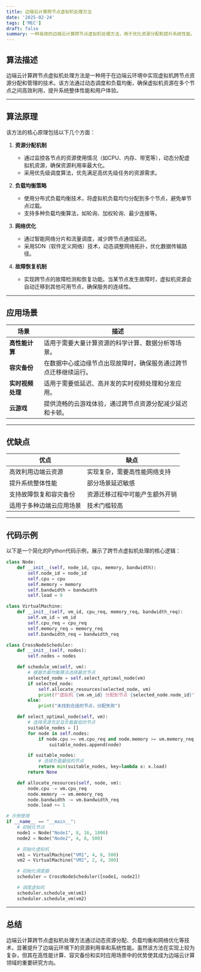 ```yaml
---
title: 边端云计算跨节点虚拟机处理方法
date: '2025-02-24'
tags: ['MEC']
draft: false
summary: 一种高效的边端云计算跨节点虚拟机处理方法，用于优化资源分配和提升系统性能。
---
```


## 算法描述

边端云计算跨节点虚拟机处理方法是一种用于在边端云环境中实现虚拟机跨节点资源分配和管理的技术。该方法通过动态调度和负载均衡，确保虚拟机资源在多个节点之间高效利用，提升系统整体性能和用户体验。

---

## 算法原理

该方法的核心原理包括以下几个方面：

1. **资源分配机制**

   - 通过监控各节点的资源使用情况（如CPU、内存、带宽等），动态分配虚拟机资源，确保资源利用率最大化。
   - 采用优先级调度算法，优先满足高优先级任务的资源需求。

2. **负载均衡策略**

   - 使用分布式负载均衡技术，将虚拟机负载均匀分配到多个节点，避免单节点过载。
   - 支持多种负载均衡算法，如轮询、加权轮询、最少连接等。

3. **网络优化**

   - 通过智能网络分片和流量调度，减少跨节点通信延迟。
   - 采用SDN（软件定义网络）技术，动态调整网络拓扑，优化数据传输路径。

4. **故障恢复机制**
   - 实现跨节点的故障检测和恢复功能。当某节点发生故障时，虚拟机资源会自动迁移到其他可用节点，确保服务的连续性。

---

## 应用场景

| **场景**         | **描述**                                                         |
| ---------------- | ---------------------------------------------------------------- |
| **高性能计算**   | 适用于需要大量计算资源的科学计算、数据分析等场景。               |
| **容灾备份**     | 在数据中心或边缘节点出现故障时，确保服务通过跨节点迁移继续运行。 |
| **实时视频处理** | 适用于需要低延迟、高并发的实时视频处理和分发应用。               |
| **云游戏**       | 提供流畅的云游戏体验，通过跨节点资源分配减少延迟和卡顿。         |

---

## 优缺点

| **优点**                 | **缺点**                       |
| ------------------------ | ------------------------------ |
| 高效利用边端云资源       | 实现复杂，需要高性能网络支持   |
| 提升系统整体性能         | 部分场景延迟敏感               |
| 支持故障恢复和容灾备份   | 资源迁移过程中可能产生额外开销 |
| 适用于多种边端云应用场景 | 技术门槛较高                   |

---

## 代码示例

以下是一个简化的Python代码示例，展示了跨节点虚拟机处理的核心逻辑：

```python
class Node:
    def __init__(self, node_id, cpu, memory, bandwidth):
        self.node_id = node_id
        self.cpu = cpu
        self.memory = memory
        self.bandwidth = bandwidth
        self.load = 0

class VirtualMachine:
    def __init__(self, vm_id, cpu_req, memory_req, bandwidth_req):
        self.vm_id = vm_id
        self.cpu_req = cpu_req
        self.memory_req = memory_req
        self.bandwidth_req = bandwidth_req

class CrossNodeScheduler:
    def __init__(self, nodes):
        self.nodes = nodes

    def schedule_vm(self, vm):
        # 根据负载均衡算法选择最优节点
        selected_node = self.select_optimal_node(vm)
        if selected_node:
            self.allocate_resources(selected_node, vm)
            print(f"虚拟机 {vm.vm_id} 分配到节点 {selected_node.node_id}")
        else:
            print("未找到合适的节点，分配失败")

    def select_optimal_node(self, vm):
        # 选择资源充足且负载最低的节点
        suitable_nodes = []
        for node in self.nodes:
            if node.cpu >= vm.cpu_req and node.memory >= vm.memory_req and node.bandwidth >= vm.bandwidth_req:
                suitable_nodes.append(node)

        if suitable_nodes:
            # 选择负载最低的节点
            return min(suitable_nodes, key=lambda x: x.load)
        return None

    def allocate_resources(self, node, vm):
        node.cpu -= vm.cpu_req
        node.memory -= vm.memory_req
        node.bandwidth -= vm.bandwidth_req
        node.load += 1

# 示例使用
if __name__ == "__main__":
    # 初始化节点
    node1 = Node("Node1", 8, 16, 1000)
    node2 = Node("Node2", 4, 8, 500)

    # 初始化虚拟机
    vm1 = VirtualMachine("VM1", 4, 8, 500)
    vm2 = VirtualMachine("VM2", 2, 4, 300)

    # 初始化调度器
    scheduler = CrossNodeScheduler([node1, node2])

    # 调度虚拟机
    scheduler.schedule_vm(vm1)
    scheduler.schedule_vm(vm2)
```

---

## 总结

边端云计算跨节点虚拟机处理方法通过动态资源分配、负载均衡和网络优化等技术，显著提升了边端云环境下的资源利用率和系统性能。虽然该方法在实现上较为复杂，但其在高性能计算、容灾备份和实时应用场景中的优势使其成为边端云计算领域的重要研究方向。
